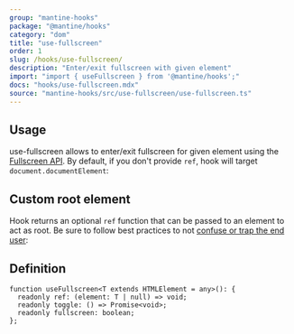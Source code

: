 ```yaml
---
group: "mantine-hooks"
package: "@mantine/hooks"
category: "dom"
title: "use-fullscreen"
order: 1
slug: /hooks/use-fullscreen/
description: "Enter/exit fullscreen with given element"
import: "import { useFullscreen } from '@mantine/hooks';"
docs: "hooks/use-fullscreen.mdx"
source: "mantine-hooks/src/use-fullscreen/use-fullscreen.ts"
---
```



## Usage

use-fullscreen allows to enter/exit fullscreen for given element using the [Fullscreen API](https://developer.mozilla.org/en-US/docs/Web/API/Fullscreen_API).
By default, if you don't provide `ref`, hook will target `document.documentElement`:

<Demo data={HooksDemos.useFullscreenDemo} />

## Custom root element

Hook returns an optional `ref` function that can be passed to an element to act as root.
Be sure to follow best practices to not [confuse or trap the end user](https://developer.mozilla.org/en-US/docs/Web/API/Fullscreen_API/Guide#things_your_users_want_to_know):

<Demo data={HooksDemos.useFullscreenRefDemo} />

## Definition

```tsx
function useFullscreen<T extends HTMLElement = any>(): {
  readonly ref: (element: T | null) => void;
  readonly toggle: () => Promise<void>;
  readonly fullscreen: boolean;
};
```
